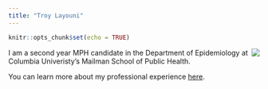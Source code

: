 ```yaml
---
title: "Troy Layouni"
---
```


```r
knitr::opts_chunk$set(echo = TRUE)
```

<img align="right" src="images/me.jpg">

I am a second year MPH candidate in the Department of Epidemiology at Columbia Univeristy's Mailman School of Public Health.

You can learn more about my professional experience [here](about.html).